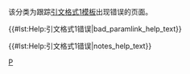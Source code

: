 {{polluted category}}
{{Tracking category}}
{{empty category}}
该分类为跟踪[[WP:CS1|引文格式1模板]]出现{{para|param-link}}错误的页面。


{{#lst:Help:引文格式1错误|bad_paramlink_help_text}}

<!-- 
----
{{#lst:Help:引文格式1错误|show_error_messages_help_text}} -->
{{#lst:Help:引文格式1错误|notes_help_text}}
<!-- {{#lst:Help:引文格式1错误|references_help_text}} -->
{{CategoryTOC}}
[[Category:引文格式1错误|P]]